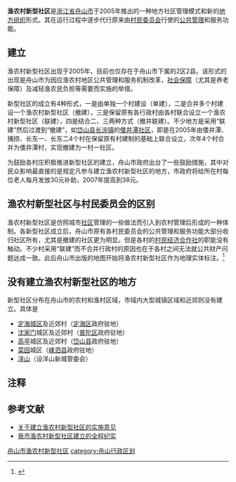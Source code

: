 
'''渔农村新型社区'''是[[浙江省|浙江省]][[舟山市|舟山市]]于2005年推出的一种地方社区管理模式和新的[[地方组织|地方组织]]形式。其在运行过程中逐步代行原来由[[村民委员会|村民委员会]]行使的[[公共管理|公共管理]]和服务功能。

==建立==
渔农村新型社区出现于2005年，目前也仅存在于舟山市下属的2区2县。该形式的出现是舟山市为因应渔农村地区公共管理和服务机制改革，[[社会保障|社会保障]]（尤其是养老保障）及减轻渔农民负担等需要而实施的举措。

新型社区的成立有4种形式，一是由单独一个村建设（单建），二是合并多个村建设一个渔农村新型社区（撤建），三是保留原有各行政村由各村联合设立一个渔农村新型社区（联建），四是结合二、三两种方式（撤并联建）。不少地方是采用“联建”然后过渡到“撤建”，如[[岱山县|岱山县]][[长涂镇|长涂镇]]的[[倭井潭社区|倭井潭社区]]，即是在2005年由倭井潭、捕捞、长东一、长东二4个村在保留原有村建制的基础上联合设立，次年4个村合并为倭井潭村，实现撤建为一村一社区。

为鼓励各村庄积极推进新型社区的建立，舟山市政府出台了一些鼓励措施，其中对民众影响最直接的是规定凡参与建立渔农村新型社区的地方，市政府将给所在村每位老人每月发放30元补助，2007年提高到38元。

==渔农村新型社区与村民委员会的区别==
渔农村新型社区是仿照城市[[社区|社区]]管理的一些做法而引入到农村管理后形成的一种体制。各新型社区成立后，舟山市原有各村民委员会的公共管理和服务功能大部分收归社区所有，尤其是撤建的社区更为明显。但是各村的[[村民经济合作社|村民经济合作社]]的职能没有触动。不少村采用“联建”而不合并行政村的原因也在于各村之间无法就公共财产问题达成一致。此后舟山市出版的地图开始将渔农村新型社区作为地理实体标注。<ref>{{Cite web|title=新版岱山地图正式出版|url=http://www.zhoushan.cn/sy/syxx/200705/t20070521_272615.htm|accessdate=2020-05-04|date=2007-05-21|publisher=舟山网·大海网|archiveurl=https://web.archive.org/web/20160304134151/http://www.zhoushan.cn/sy/syxx/200705/t20070521_272615.htm|archivedate=2016-03-04|dead-url=yes}}</ref>

==没有建立渔农村新型社区的地方==
新型社区分布在舟山市的农村和渔村区域，市域内大型城镇区域和近郊则没有建立。具体是
*[[定海镇_(舟山城镇)|定海城区]]及近郊村（[[定海区|定海区]]政府驻地）
*[[沈家门|沈家门]]城区及近郊村（[[普陀区_(舟山市)|普陀区]]政府驻地）
*[[高亭|高亭]]城区及近郊村（[[岱山县|岱山县]]政府驻地）
*[[菜园镇_(嵊泗县)|菜园]]城区（[[嵊泗县|嵊泗县]]政府驻地）
*[[洋山镇|洋山]]（设洋山新城管委会）

==注释==
{{NoteFoot}}

==参考文献==
{{reflist}}
*[http://www.zsxync.gov.cn/UpLoadFiles/File/20086199332734.doc 关于建立渔农村新型社区的实施意见]{{dead link|date=2018年3月|bot=InternetArchiveBot|fix-attempted=yes}}
*[http://gxxw.zjol.com.cn/zhoushan/2005/1020/5858.htm 我市渔农村新型社区建立的全程纪实]{{dead link|date=2018年3月|bot=InternetArchiveBot|fix-attempted=yes}}

[[category:舟山市渔农村新型社区|]]
[[category:舟山行政区划|category:舟山行政区划]]